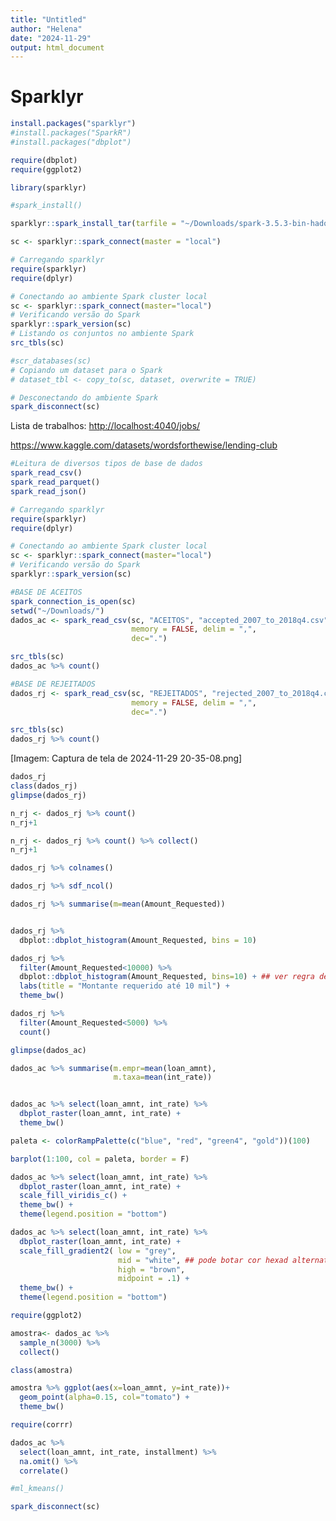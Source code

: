 ```yaml
---
title: "Untitled"
author: "Helena"
date: "2024-11-29"
output: html_document
---
```


# Sparklyr

```r
install.packages("sparklyr")
#install.packages("SparkR")
#install.packages("dbplot")

require(dbplot)
require(ggplot2)

library(sparklyr)

#spark_install()

sparklyr::spark_install_tar(tarfile = "~/Downloads/spark-3.5.3-bin-hadoop3.tgz")

sc <- sparklyr::spark_connect(master = "local")

```


```r
# Carregando sparklyr
require(sparklyr)
require(dplyr)

# Conectando ao ambiente Spark cluster local
sc <- sparklyr::spark_connect(master="local")
# Verificando versão do Spark
sparklyr::spark_version(sc)
# Listando os conjuntos no ambiente Spark
src_tbls(sc)

#scr_databases(sc)
# Copiando um dataset para o Spark
# dataset_tbl <- copy_to(sc, dataset, overwrite = TRUE)

# Desconectando do ambiente Spark
spark_disconnect(sc)
```


Lista de trabalhos:
<http://localhost:4040/jobs/>

<https://www.kaggle.com/datasets/wordsforthewise/lending-club>

```r
#Leitura de diversos tipos de base de dados
spark_read_csv()
spark_read_parquet()
spark_read_json()
```

```r
# Carregando sparklyr
require(sparklyr)
require(dplyr)

# Conectando ao ambiente Spark cluster local
sc <- sparklyr::spark_connect(master="local")
# Verificando versão do Spark
sparklyr::spark_version(sc)

#BASE DE ACEITOS
spark_connection_is_open(sc)
setwd("~/Downloads/")
dados_ac <- spark_read_csv(sc, "ACEITOS", "accepted_2007_to_2018q4.csv",
                           memory = FALSE, delim = ",",
                           dec=".")

src_tbls(sc)
dados_ac %>% count()
```


```r
#BASE DE REJEITADOS
dados_rj <- spark_read_csv(sc, "REJEITADOS", "rejected_2007_to_2018q4.csv",
                           memory = FALSE, delim = ",",
                           dec=".")

src_tbls(sc)
dados_rj %>% count()
```


[Imagem: Captura de tela de 2024-11-29 20-35-08.png]


```r
dados_rj
class(dados_rj)
glimpse(dados_rj)

n_rj <- dados_rj %>% count()
n_rj+1

n_rj <- dados_rj %>% count() %>% collect()
n_rj+1

dados_rj %>% colnames()

dados_rj %>% sdf_ncol()

dados_rj %>% summarise(m=mean(Amount_Requested))
```


```r

```


```r
dados_rj %>%
  dbplot::dbplot_histogram(Amount_Requested, bins = 10)
```


```r
dados_rj %>% 
  filter(Amount_Requested<10000) %>%
  dbplot::dbplot_histogram(Amount_Requested, bins=10) + ## ver regra de Sutrges
  labs(title = "Montante requerido até 10 mil") +
  theme_bw()
```


```r
dados_rj %>%
  filter(Amount_Requested<5000) %>%
  count()
```


```r
glimpse(dados_ac)

dados_ac %>% summarise(m.empr=mean(loan_amnt),
                       m.taxa=mean(int_rate))


dados_ac %>% select(loan_amnt, int_rate) %>% 
  dbplot_raster(loan_amnt, int_rate) +
  theme_bw()
```

```r
paleta <- colorRampPalette(c("blue", "red", "green4", "gold"))(100)

barplot(1:100, col = paleta, border = F)


```



```r


dados_ac %>% select(loan_amnt, int_rate) %>% 
  dbplot_raster(loan_amnt, int_rate) +
  scale_fill_viridis_c() +
  theme_bw() +
  theme(legend.position = "bottom")
```


```r
dados_ac %>% select(loan_amnt, int_rate) %>% 
  dbplot_raster(loan_amnt, int_rate) +
  scale_fill_gradient2( low = "grey",
                        mid = "white", ## pode botar cor hexad alternativamente
                        high = "brown",
                        midpoint = .1) +
  theme_bw() +
  theme(legend.position = "bottom")
```


```r
require(ggplot2)

amostra<- dados_ac %>% 
  sample_n(3000) %>% 
  collect()

class(amostra)

amostra %>% ggplot(aes(x=loan_amnt, y=int_rate))+
  geom_point(alpha=0.15, col="tomato") +
  theme_bw()

```


```r
require(corrr)

dados_ac %>% 
  select(loan_amnt, int_rate, installment) %>%
  na.omit() %>%
  correlate()
```


```r
#ml_kmeans()

spark_disconnect(sc)

```


```r


```


```r


```


```r


```


```r


```


```r


```


```r


```


```r


```





